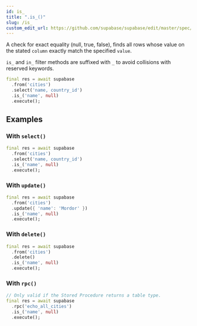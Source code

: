 ```yaml
---
id: is_
title: ".is_()"
slug: /is_
custom_edit_url: https://github.com/supabase/supabase/edit/master/spec/supabase_dart_v0.yml
---
```


A check for exact equality (null, true, false), finds all rows whose value on the stated `column` exactly match the specified `value`.

`is_` and `in_` filter methods are suffixed with `_` to avoid collisions with reserved keywords.


```dart
final res = await supabase
  .from('cities')
  .select('name, country_id')
  .is_('name', null)
  .execute();
```


















## Examples

### With `select()`



```dart
final res = await supabase
  .from('cities')
  .select('name, country_id')
  .is_('name', null)
  .execute();
```

### With `update()`



```dart
final res = await supabase
  .from('cities')
  .update({ 'name': 'Mordor' })
  .is_('name', null)
  .execute();
```

### With `delete()`



```dart
final res = await supabase
  .from('cities')
  .delete()
  .is_('name', null)
  .execute();
```

### With `rpc()`



```dart
// Only valid if the Stored Procedure returns a table type.
final res = await supabase
  .rpc('echo_all_cities')
  .is_('name', null)
  .execute();
```